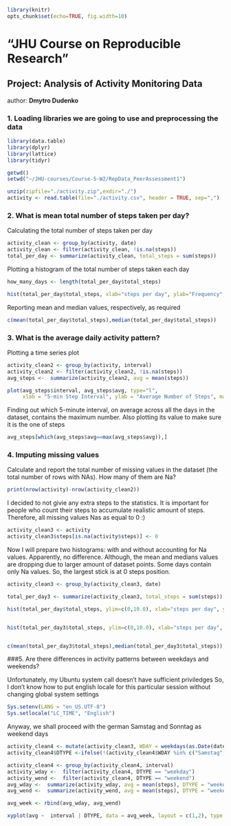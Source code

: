 

```r
library(knitr)
opts_chunk$set(echo=TRUE, fig.width=10)
```

# "**JHU Course on Reproducible Research**"
## **Project: Analysis of Activity Monitoring Data**
 author: **Dmytro Dudenko**

### 1. Loading libraries we are going to use and preprocessing the data

```r

library(data.table)
library(dplyr)
library(lattice)
library(tidyr)

getwd()
setwd("~/JHU-courses/Course-5-W2/RepData_PeerAssessment1")

unzip(zipfile="./activity.zip",exdir="./")
activity <- read.table(file="./activity.csv", header = TRUE, sep=",")

```

### 2. What is mean total number of steps taken per day?


Calculating the total number of steps taken per day

```r
activity_clean <- group_by(activity, date)
activity_clean <- filter(activity_clean, !is.na(steps))
total_per_day <- summarize(activity_clean, total_steps = sum(steps))
```
Plotting a histogram of the total number of steps taken each day
```r
how_many_days <- length(total_per_day$total_steps)

hist(total_per_day$total_steps, xlab="steps per day", ylab="Frequency", breaks = how_many_days, col="blue", main="Histogram of the total number of steps taken each day")

```
Reporting mean and median values, respectively, as required
```r
c(mean(total_per_day$total_steps),median(total_per_day$total_steps))

```

### 3. What is the average daily activity pattern?

Plotting a time series plot
```r
activity_clean2 <- group_by(activity, interval)
activity_clean2 <- filter(activity_clean2, !is.na(steps))
avg_steps <-  summarize(activity_clean2, avg = mean(steps))

plot(avg_steps$interval, avg_steps$avg, type="l",
     xlab = "5-min Step Interval", ylab = "Average Number of Steps", main = "The Average Daily Activity Pattern",  col ="blue")
```
Finding out which 5-minute interval, on average across all the days in the dataset, contains the maximum number. Also plotting its value to make sure it is the one
of steps
```r
avg_steps[which(avg_steps$avg==max(avg_steps$avg)),]
```
### 4. Imputing missing values

 Calculate and report the total number of missing values in the dataset
 (the total number of rows with NAs). How many of them are Na?
```r
print(nrow(activity)-nrow(activity_clean2))
```

I decided to not givie any extra steps to the statistics.
It is important for people who count their steps to accumulate realistic
amount of steps.
Therefore, all missing values Nas as equal to 0 :)

```r

activity_clean3 <- activity
activity_clean3$steps[is.na(activity$steps)] <- 0


```

Now I will prepare two histograms: with and without accounting for Na values.
Apparently, no difference. Although, the mean and medians values are dropping due to larger amount of dataset points.
Some days contain only Na values. So, the largest stick is at 0 steps position.

```r
activity_clean3 <- group_by(activity_clean3, date)

total_per_day3 <- summarize(activity_clean3, total_steps = sum(steps))

hist(total_per_day$total_steps, ylim=c(0,10.0), xlab="steps per day", ylab="Frequency", breaks = how_many_days, col="blue", main="Histogram of the total number of steps taken each day")


hist(total_per_day3$total_steps, ylim=c(0,10.0), xlab="steps per day", ylab="Frequency", breaks = how_many_days, col="blue", main="Histogram of the total number of steps taken each day")


c(mean(total_per_day3$total_steps),median(total_per_day3$total_steps))


```


###5. Are there differences in activity patterns between weekdays and weekends?

Unfortunately, my Ubuntu system call doesn't have sufficient priviledges
So, I don't know how to put english locale for this particular session without changing global system settings

```r

Sys.setenv(LANG = "en_US.UTF-8")
Sys.setlocale("LC_TIME", "English")

```

Anyway, we shall proceed with the german Samstag and Sonntag as weekend days

```r

activity_clean4 <- mutate(activity_clean3, WDAY = weekdays(as.Date(date)))
activity_clean4$DTYPE <-ifelse(!(activity_clean4$WDAY %in% c("Samstag","Sonntag")), "weekday", "weekend")

activity_clean4 <- group_by(activity_clean4, interval)
activity_wday <-  filter(activity_clean4, DTYPE == "weekday")
activity_wend <-  filter(activity_clean4, DTYPE == "weekend")
avg_wday <-  summarize(activity_wday, avg = mean(steps), DTYPE = "weekday")
avg_wend <-  summarize(activity_wend, avg = mean(steps), DTYPE = "weekend")

avg_week <- rbind(avg_wday, avg_wend)

xyplot(avg ~  interval | DTYPE, data = avg_week, layout = c(1,2), type ="l", ylab="Number of Steps")
```
